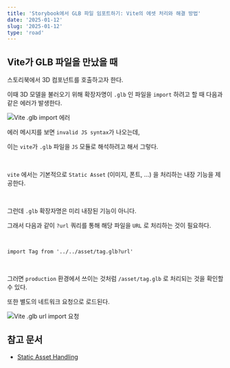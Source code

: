 ```yaml
---
title: 'Storybook에서 GLB 파일 임포트하기: Vite의 에셋 처리와 해결 방법'
date: '2025-01-12'
slug: '2025-01-12'
type: 'road'
---
```


## Vite가 GLB 파일을 만났을 때

스토리북에서 3D 컴포넌트를 호출하고자 한다.

이때 3D 모델을 불러오기 위해 확장자명이 `.glb` 인 파일을 `import` 하려고 할 때 다음과 같은 에러가 발생한다.

<Image
  src="https://raw.githubusercontent.com/jgjgill/blog/main/roads/images/vite-glb-import-error.png"
  alt="Vite .glb import 에러"
/>

에러 메시지를 보면 `invalid JS syntax`가 나오는데,

이는 `vite`가 `.glb` 파일을 `JS` 모듈로 해석하려고 해서 그렇다.

<br />

`vite` 에서는 기본적으로 `Static Asset` (이미지, 폰트, …) 을 처리하는 내장 기능을 제공한다.

<br />

그런데 `.glb` 확장자명은 미리 내장된 기능이 아니다.

그래서 다음과 같이 `?url` 쿼리를 통해 해당 파일을 `URL` 로 처리하는 것이 필요하다.

<br />

```tsx
import Tag from '../../asset/tag.glb?url'
```

<br />

그러면 `production` 환경에서 쓰이는 것처럼 `/asset/tag.glb` 로 처리되는 것을 확인할 수 있다.

또한 별도의 네트워크 요청으로 로드된다.

<Image
  src="https://raw.githubusercontent.com/jgjgill/blog/main/roads/images/vite-glb-url-import.png"
  alt="Vite .glb url import 요청"
/>

## 참고 문서

- [Static Asset Handling](https://vite.dev/guide/assets)
